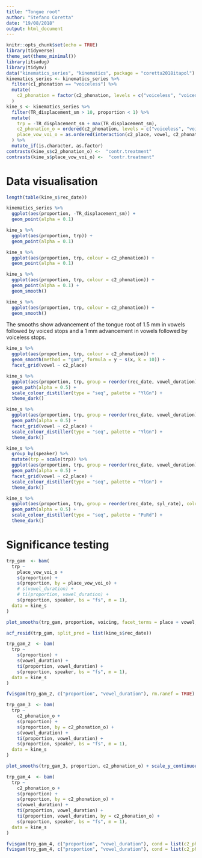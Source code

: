 ```yaml
---
title: "Tongue root"
author: "Stefano Coretta"
date: "19/08/2018"
output: html_document
---
```


```r
knitr::opts_chunk$set(echo = TRUE)
library(tidyverse)
theme_set(theme_minimal())
library(itsadug)
library(tidymv)
data("kinematics_series", "kinematics", package = "coretta2018itapol")
kinematics_series <- kinematics_series %>%
  filter(c1_phonation == "voiceless") %>%
  mutate(
    c2_phonation = factor(c2_phonation, levels = c("voiceless", "voiced"))
  )
kine_s <- kinematics_series %>%
  filter(TR_displacement_sm > 10, proportion < 1) %>%
  mutate(
    trp = -TR_displacement_sm + max(TR_displacement_sm),
    c2_phonation_o = ordered(c2_phonation, levels = c("voiceless", "voiced")),
    place_vow_voi_o = as.ordered(interaction(c2_place, vowel, c2_phonation))
  ) %>%
  mutate_if(is.character, as.factor)
contrasts(kine_s$c2_phonation_o) <-  "contr.treatment"
contrasts(kine_s$place_vow_voi_o) <-  "contr.treatment"
```

# Data visualisation

```r
length(table(kine_s$rec_date))
```

```r
kinematics_series %>%
  ggplot(aes(proportion, -TR_displacement_sm)) +
  geom_point(alpha = 0.1)
```

```r
kine_s %>%
  ggplot(aes(proportion, trp)) +
  geom_point(alpha = 0.1)
```

```r
kine_s %>%
  ggplot(aes(proportion, trp, colour = c2_phonation)) +
  geom_point(alpha = 0.1)
```

```r
kine_s %>%
  ggplot(aes(proportion, trp, colour = c2_phonation)) +
  geom_point(alpha = 0.1) +
  geom_smooth()
```

```r
kine_s %>%
  ggplot(aes(proportion, trp, colour = c2_phonation)) +
  geom_smooth()
```

The smooths show advancement of the tongue root of 1.5 mm in vowels followed by voiced stops and a 1 mm advancement in vowels followed by voiceless stops.

```r
kine_s %>%
  ggplot(aes(proportion, trp, colour = c2_phonation)) +
  geom_smooth(method = "gam", formula = y ~ s(x, k = 10)) +
  facet_grid(vowel ~ c2_place)
```

```r
kine_s %>%
  ggplot(aes(proportion, trp, group = reorder(rec_date, vowel_duration), colour = vowel_duration)) +
  geom_path(alpha = 0.5) +
  scale_colour_distiller(type = "seq", palette = "YlGn") +
  theme_dark()
```

```r
kine_s %>%
  ggplot(aes(proportion, trp, group = reorder(rec_date, vowel_duration), colour = vowel_duration)) +
  geom_path(alpha = 0.5) +
  facet_grid(vowel ~ c2_place) +
  scale_colour_distiller(type = "seq", palette = "YlGn") +
  theme_dark()
```

```r
kine_s %>%
  group_by(speaker) %>%
  mutate(trp = scale(trp)) %>%
  ggplot(aes(proportion, trp, group = reorder(rec_date, vowel_duration), colour = vowel_duration)) +
  geom_path(alpha = 0.5) +
  facet_grid(vowel ~ c2_place) +
  scale_colour_distiller(type = "seq", palette = "YlGn") +
  theme_dark()
```

```r
kine_s %>%
  ggplot(aes(proportion, trp, group = reorder(rec_date, syl_rate), colour = syl_rate)) +
  geom_path(alpha = 0.5) +
  scale_colour_distiller(type = "seq", palette = "PuRd") +
  theme_dark()
```

# Significance testing

```r
trp_gam  <- bam(
  trp ~
    place_vow_voi_o +
    s(proportion) +
    s(proportion, by = place_vow_voi_o) +
    # s(vowel_duration) +
    # ti(proportion, vowel_duration) +
    s(proportion, speaker, bs = "fs", m = 1),
  data = kine_s
)
```

```r
plot_smooths(trp_gam, proportion, voicing, facet_terms = place + vowel, split = list(place_vow_voi_o = c("place", "vowel", "voicing")))
```

```r
acf_resid(trp_gam, split_pred = list(kine_s$rec_date))
```

```r
trp_gam_2  <- bam(
  trp ~
    s(proportion) +
    s(vowel_duration) +
    ti(proportion, vowel_duration) +
    s(proportion, speaker, bs = "fs", m = 1),
  data = kine_s
)
```

```r
fvisgam(trp_gam_2, c("proportion", "vowel_duration"), rm.ranef = TRUE)
```

```r
trp_gam_3  <- bam(
  trp ~
    c2_phonation_o +
    s(proportion) +
    s(proportion, by = c2_phonation_o) +
    s(vowel_duration) +
    ti(proportion, vowel_duration) +
    s(proportion, speaker, bs = "fs", m = 1),
  data = kine_s
)
```

```r
plot_smooths(trp_gam_3, proportion, c2_phonation_o) + scale_y_continuous(breaks = seq(15, 25, 1)) + scale_color_discrete() + scale_fill_discrete()
```

```r
trp_gam_4  <- bam(
  trp ~
    c2_phonation_o +
    s(proportion) +
    s(proportion, by = c2_phonation_o) +
    s(vowel_duration) +
    ti(proportion, vowel_duration) +
    ti(proportion, vowel_duration, by = c2_phonation_o) +
    s(proportion, speaker, bs = "fs", m = 1),
  data = kine_s
)
```

```r
fvisgam(trp_gam_4, c("proportion", "vowel_duration"), cond = list(c2_phonation_o = "voiceless"), rm.ranef = TRUE, zlim = c(18.5, 23.5))
fvisgam(trp_gam_4, c("proportion", "vowel_duration"), cond = list(c2_phonation_o = "voiced"), rm.ranef = TRUE, zlim = c(18.5, 23.5))
```
